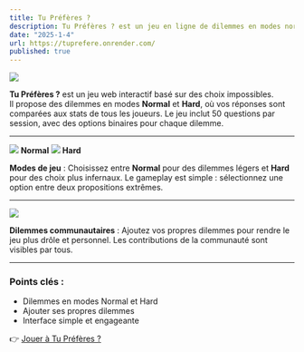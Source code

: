 ```yaml
---
title: Tu Préfères ?
description: Tu Préfères ? est un jeu en ligne de dilemmes en modes normal ou hard. Ajoutez vos propres dilemmes pour plus de fun.
date: "2025-1-4"
url: https://tuprefere.onrender.com/
published: true
---
```


[![](/tuprefere/tuprefere.png)](https://tuprefere.onrender.com/)

**Tu Préfères ?** est un jeu web interactif basé sur des choix impossibles.  
Il propose des dilemmes en modes **Normal** et **Hard**, où vos réponses sont comparées aux stats de tous les joueurs. Le jeu inclut 50 questions par session, avec des options binaires pour chaque dilemme.

---

[![](/tuprefere/normal.png)](https://tuprefere.onrender.com/)
**Normal**
[![](/tuprefere/hard.png)](https://tuprefere.onrender.com/)
**Hard**

**Modes de jeu** : Choisissez entre **Normal** pour des dilemmes légers et **Hard** pour des choix plus infernaux. Le gameplay est simple : sélectionnez une option entre deux propositions extrêmes.

---

[![](/tuprefere/commu.png)](https://tuprefere.onrender.com/)

**Dilemmes communautaires** : Ajoutez vos propres dilemmes pour rendre le jeu plus drôle et personnel. Les contributions de la communauté sont visibles par tous.

---

### Points clés :
- Dilemmes en modes Normal et Hard  
- Ajouter ses propres dilemmes  
- Interface simple et engageante  

👉 [Jouer à Tu Préfères ?](https://tuprefere.onrender.com/)